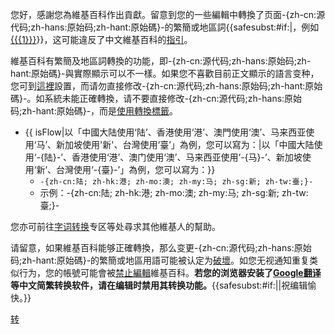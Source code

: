 {{{icon|[[File:Information.svg|25px|提示：]] }}}您好，感謝您為維基百科作出貢獻。留意到您的一些編輯中轉換了页面-{zh-cn:源代码;zh-hans:原始码;zh-hant:原始碼}-的繁簡或地區詞{{<includeonly>safesubst:</includeonly>#if:{{{1|}}}|，例如[[{{{1}}}]]}}，这可能違反了中文維基百科的[[WP:CST#勿手动转换条目繁简语句|指引]]。

維基百科有繁簡及地區詞轉換的功能，即-{zh-cn:源代码;zh-hans:原始码;zh-hant:原始碼}-與實際顯示可以不一樣。如果您不喜歡目前正文顯示的語言变种，您可到[[Special:参数设置#mw-input-wpvariant|這裡]]設置，而请勿直接修改-{zh-cn:源代码;zh-hans:原始码;zh-hant:原始碼}-。如系統未能正確轉換，请不要直接修改-{zh-cn:源代码;zh-hans:原始码;zh-hant:原始碼}-，而是[[H:AC|使用轉換標籤]]。
* {{ {{{|safesubst:}}}isFlow|以「中國大陆使用‘陆’、香港使用‘港’、澳門使用‘澳’、马来西亚使用‘马’、新加坡使用'新'、台灣使用‘臺’」為例，您可以寫为：|以「中國大陆使用‘-{陆}-’、香港使用‘港’、澳门使用‘澳’、马来西亚使用‘-{马}-’、新加坡使用‘新’、台灣使用‘-{臺}-’」為例，您可以寫为：}}
** <code><nowiki>-{zh-cn:陆; zh-hk:港; zh-mo:澳; zh-my:马; zh-sg:新; zh-tw:臺;}-</nowiki></code>
** 示例：-{zh-cn:陆; zh-hk:港; zh-mo:澳; zh-my:马; zh-sg:新; zh-tw:臺;}-
您亦可前往[[Wikipedia:字词转换|字词转换]]专区等处尋求其他維基人的幫助。

请留意，如果維基百科能够正確轉換，那么变更-{zh-cn:源代码;zh-hans:原始码;zh-hant:原始碼}-的繁簡或地區用語可能被认定为[[WP:VAND#LANG|破壞]]。如您无视通知重复类似行为，您的帳號可能會被[[WP:BP|禁止編輯]]維基百科。'''若您的浏览器安装了[[Google翻译]]等中文简繁转换软件，请在编辑时禁用其转换功能。'''{{<includeonly>safesubst:</includeonly>#if:{{{2|}}}|{{{2}}}|祝编辑愉快。}}<!-- Template:uw-lang --><noinclude>
{{Singlenotice}}
[[Category:用户警告模板|转]]
</noinclude>
